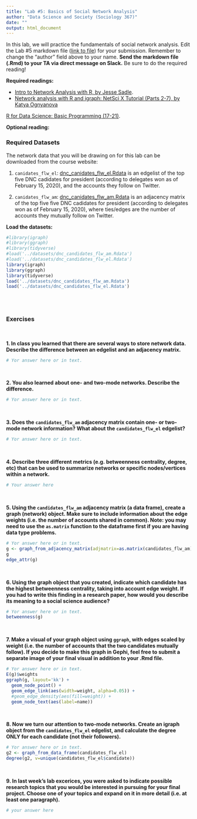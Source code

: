 ```yaml
---
title: "Lab #5: Basics of Social Network Analysis"
author: "Data Science and Society (Sociology 367)"
date: ""
output: html_document
---
```



In this lab, we will practice the fundamentals of social network analysis. Edit the Lab #5 markdown file ([link to file](https://github.com/dssoc/dssoc.github.io/raw/master/assignments/Lab_5.Rmd)) for your submission. Remember to change the "author" field above to your name. **Send the markdown file (.Rmd) to your TA via direct message on Slack.** Be sure to do the required reading!

**Required readings:** 

* [Intro to Network Analysis with R, by Jesse Sadle](https://www.jessesadler.com/post/network-analysis-with-r/). 
* [Network analysis with R and igraph: NetSci X Tutorial (Parts 2-7), by 
Katya Ognyanova](https://kateto.net/networks-r-igraph)

[R for Data Science: Basic Programming (17-21)](https://r4ds.had.co.nz/program-intro.html).

**Optional reading:** 


### Required Datasets

The network data that you will be drawing on for this lab can be downloaded from the course website: 

(1) `canidates_flw_el`: [dnc_canidates_flw_el.Rdata](https://github.com/dssoc/dssoc.github.io/raw/master/datasets/dnc_candidates_flw_el.Rdata) is an edgelist of the top five DNC cadidates for president (according to delegates won as of February 15, 2020), and the accounts they follow on Twitter.

(2) `canidates_flw_am`: [dnc_canidates_flw_am.Rdata](https://github.com/dssoc/dssoc.github.io/raw/master/datasets/dnc_candidates_flw_am.Rdata) is an adjacency matrix of the top five five DNC cadidates for president (according to delegates won as of February 15, 2020), where ties/edges are the number of accounts they mutually follow on Twitter.  


**Load the datasets:**
```r
#library(igraph)
#library(ggraph)
#library(tidyverse)
#load('../datasets/dnc_candidates_flw_am.Rdata')
#load('../datasets/dnc_candidates_flw_el.Rdata')
library(igraph)
library(ggraph)
library(tidyverse)
load('../datasets/dnc_candidates_flw_am.Rdata')
load('../datasets/dnc_candidates_flw_el.Rdata')
```
<br/><br/>

### Exercises
<br/>

**1. In class you learned that there are several ways to store network data. Describe the difference between an edgelist and an adjacency matrix.**

```r
# Yor answer here or in text.
```
<br/>

**2. You also learned about one- and two-mode networks. Describe the difference.**
```r
# Yor answer here or in text.
```
<br/>

**3. Does the `candidates_flw_am` adjacency matrix contain one- or two-mode network information? What about the `candidates_flw_el` edgelist?**
```r
# Yor answer here or in text.
```
<br/>

**4. Describe three different metrics (e.g. betweenness centrality, degree, etc) that can be used to summarize networks or specific nodes/vertices within a network.**
```r
# Your answer here
```
<br/>


**5. Using the `candidates_flw_am` adjacency matrix (a data frame), create a graph (network) object. Make sure to include information about the edge weights (i.e. the number of accounts shared in common). Note: you may need to use the `as.matrix` function to the dataframe first if you are having data type problems.**
```r
# Yor answer here or in text.
g <- graph_from_adjacency_matrix(adjmatrix=as.matrix(candidates_flw_am), weighted=TRUE, mode='undirected')
g
edge_attr(g)
```
<br/>


**6. Using the graph object that you created, indicate which candidate has the highest betweenness centrality, taking into account edge weight. If you had to write this finding in a research paper, how would you describe its meaning to a social science audience?**
```r
# Yor answer here or in text.
betweenness(g)
```
<br/>


**7. Make a visual of your graph object using `ggraph`, with edges scaled by weight (i.e. the number of accounts that the two candidates mutually follow). If you decide to make this graph in Gephi, feel free to submit a separate image of your final visual in addition to your .Rmd file.**
```r
# Yor answer here or in text.
E(g)$weights
ggraph(g, layout='kk') + 
  geom_node_point() + 
  geom_edge_link(aes(width=weight, alpha=0.05)) +
  #geom_edge_density(aes(fill=weight)) + 
  geom_node_text(aes(label=name))
```
<br/>

**8. Now we turn our attention to two-mode networks. Create an igraph object from the `candidates_flw_el` edgelist, and calculate the degree ONLY for each candidate (not their followers).**
```r
# Yor answer here or in text.
g2 <- graph_from_data_frame(candidates_flw_el)
degree(g2, v=unique(candidates_flw_el$candidate))
```
<br/>


**9. In last week's lab excerices, you were asked to indicate possible research topics that you would be interested in pursuing for your final project. Choose one of your topics and expand on it in more detail (i.e. at least one paragraph).**
```r
# your answer here
```



